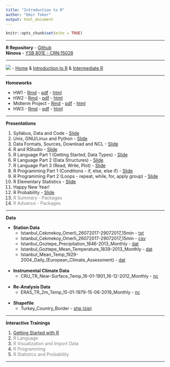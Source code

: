```yaml
---
title: "Introduction to R"
author: "Emir Toker"
output: html_document 
---
```


```r
knitr::opts_chunk$set(echo = TRUE)
```

***

**R Repository** -  [Github](https://github.com/emirtoker/Software_Tools_R_Github)             
**Ninova** - [YSB 801E - CRN:15028](https://ninova.itu.edu.tr/Sinif/12600.58009)

***

![](dc_logo6.png) - [Home](https://www.datacamp.com/home) & [Introduction to R](https://www.datacamp.com/courses/free-introduction-to-r) & [Intermediate R](https://www.datacamp.com/courses/intermediate-r)

***

 **Homeworks** 

 - HW1 - [Rmd](https://web.itu.edu.tr/tokerem/my_r_notebook_emir.Rmd) - [pdf](https://web.itu.edu.tr/tokerem/my_r_notebook_emir.pdf) - [html](https://web.itu.edu.tr/tokerem/my_r_notebook_emir.html)
 - HW2 - [Rmd](https://web.itu.edu.tr/tokerem/Software_Tools_Homework_II_Emir.Rmd) - [pdf](https://web.itu.edu.tr/tokerem/Software_Tools_Homework_II_Emir.pdf) - [html](https://web.itu.edu.tr/tokerem/Software_Tools_Homework_II_Emir.html)
 - Midterm Project - [Rmd](https://web.itu.edu.tr/tokerem/Software_Tools_R_MidTerm_Project_Emir.Rmd) - [pdf](https://web.itu.edu.tr/tokerem/Software_Tools_R_MidTerm_Project_Emir.pdf) - [html](https://web.itu.edu.tr/tokerem/Software_Tools_R_MidTerm_Project_Emir.html)
- HW3 - [Rmd](https://web.itu.edu.tr/tokerem/Software_Tools_Homework_III_Emir.Rmd) - [pdf](https://web.itu.edu.tr/tokerem/Software_Tools_Homework_III_Emir.pdf) - [html](https://web.itu.edu.tr/tokerem/Software_Tools_Homework_III_Emir.html)

<!--  [Answer](https://web.itu.edu.tr/tokerem/Software_Tools_R_Homework3_Answer.nb.html)
- Assessment_Test - [html](https://web.itu.edu.tr/tokerem/Assessment_Test.html) -->

***

**Presentations**

1. Syllabus, Data and Code - [Slide](http://rpubs.com/emirtoker/software_tools_week1)
2. Unix, GNU/Linux and Python - [Slide](http://rpubs.com/emirtoker/software_tools_week2)
3. Data Formats, Sources, Download and NCL - [Slide](https://rpubs.com/emir/software_tools_week3)
4. R and RStudio - [Slide](http://rpubs.com/emirtoker/software_tools_week4)
5. R Language Part 1 (Getting Started, Data Types) - [Slide](http://rpubs.com/emir/software_tools_week5)
6. R Language Part 2 (Data Structures) - [Slide](http://rpubs.com/emir/software_tools_week6)
7. R Language Part 3 (Read, Write, Plot) - [Slide](http://rpubs.com/emirtoker/software_tools_week7)
8. R Programming Part 1 (Conditions - if, else, else if) - [Slide](http://rpubs.com/emirtoker/software_tools_week8)
9. R Programming Part 2 (Loops - repeat, while, for, apply group) - [Slide](http://rpubs.com/emirtoker/software_tools_week9)
10. R Elementary Statistics - [Slide](http://rpubs.com/emirtoker/software_tools_w10)
11. Happy New Year!
12. R Probability - [Slide](http://rpubs.com/emirtoker/software_tools_w12)
13. <span style="color:grey">R Summary - Packages</span>
14. <span style="color:grey">R Advance - Packages</span>

***

**Data**

- **Station Data**
    - Istanbul_Cekmekoy_Omerli_26072017-29072017_15min - [txt](https://web.itu.edu.tr/~tokerem/18397_Cekmekoy_Omerli_15min.txt)
    - Istanbul_Cekmekoy_Omerli_26072017-29072017_15min - [csv](https://web.itu.edu.tr/~tokerem/18397_Cekmekoy_Omerli_15min.csv)
    - Istanbul_Goztepe_Precipitation_1846-2013_Monthly - [dat](https://web.itu.edu.tr/~tokerem/Goztepe_IST_Prcp_1846-2013_Monthly.dat)
    - Istanbul_Goztepe_Mean_Temperature_1839-2013_Monthly - [dat](https://web.itu.edu.tr/~tokerem/Goztepe_IST_Temp_1839-2013_Monthly.dat)
    - Istanbul_Mean_Temp_1929-2004_Daily_(European_Climate_Assessment) - [dat](https://web.itu.edu.tr/~tokerem/Istanbul_Mean_Temp_1929-2004_Daily_European_Climate_Assessment.dat)
<br/><br/>
- **Instrumental Climate Data**
    - CRU_TR_Near-Surface_Temp_16-01-1901_16-12-2012_Monthly - [nc](https://web.itu.edu.tr/~tokerem/cru_1901_2012_tmp_TR.nc)
<br/><br/>
- **Re-Analysis Data**
    - ERA5_TR_2m_Temp_15-01-1979-15-06-2019_Monthly - [nc](https://web.itu.edu.tr/~tokerem/era5_t2m_TR.nc)
<br/><br/>
- **Shapefile**
    - Turkey_Country_Border - [shp (zip)](https://web.itu.edu.tr/~tokerem/turkiye.zip)
    
***

**Interactive Trainings** 

1. [Getting Started with R](https://emir-toker.shinyapps.io/R_Interactive_Training_and_Quiz/)
2. <span style="color:grey">R Language</span>
3. <span style="color:grey">R Visualization and Import Data</span>
4. <span style="color:grey">R Programming</span>
5. <span style="color:grey">R Statistics and Probability</span>

***



<!-- ***
  [ANKET](https://forms.gle/9STHrJstFuE7mVzq8) --> 

<!--  Final Project - [Rmd](https://web.itu.edu.tr/tokerem/Final_Project.Rmd) - [pdf](https://web.itu.edu.tr/tokerem/Final_Project.pdf) - [html](https://web.itu.edu.tr/tokerem/Final_Project.html) -->



<!-- **KNMI Data - ERA5 2m-Temp - CDO and NCO**--> 
<!-- WeTransfer - [era5_t2m.zip](https://we.tl/t-x55NHIxrGo)--> 
<!-- ***--> 

<!--⁨Macintosh HD⁩ ▸ ⁨Library⁩ ▸ ⁨Frameworks⁩ ▸ ⁨R.framework⁩ ▸ ⁨Versions⁩ ▸ ⁨4.0⁩ ▸ ⁨Resources⁩ ▸ ⁨library⁩ ▸ ⁨rmarkdown⁩ ▸ ⁨rmd⁩ ▸ ⁨h⁩ ▸ ⁨bootstrap⁩ ▸ ⁨css⁩--> 
<!-- colors diff #0ce3ac (Vivid cyan-lime green, linkler gözüken) -----  #ff4500 (orange-Red) --> 
<!-- colors diff #00bc8c (Vivid cyan-lime green, başlıklara fare ile gelince) ----- #ffa500 (orange1) --> 


<!-- <span style="color:Red">***---***</span><span style="color:DarkOrange">***---***</span><span style="color:Yellow">***---***</span><span style="color:DarkGreen">***---***</span><span style="color:Blue">***---***</span></span><span style="color:DarkViolet">***---***</span>  --> 






<!-- DarkCyan  --> 
<!-- SeaGreen  --> 
<!-- SteelBlue  --> 
<!-- Teal  --> 

